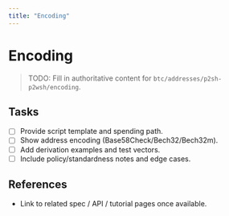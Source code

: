 ```yaml
---
title: "Encoding"
---
```


# Encoding

> TODO: Fill in authoritative content for `btc/addresses/p2sh-p2wsh/encoding`.

## Tasks
- [ ] Provide script template and spending path.
- [ ] Show address encoding (Base58Check/Bech32/Bech32m).
- [ ] Add derivation examples and test vectors.
- [ ] Include policy/standardness notes and edge cases.

## References
- Link to related spec / API / tutorial pages once available.
